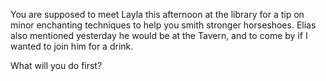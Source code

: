 You are supposed to meet Layla this afternoon at the library for a tip on minor enchanting techniques to help you smith stronger horseshoes. Elias also mentioned yesterday he would be at the Tavern, and to come by if I wanted to join him for a drink.

What will you do first?
